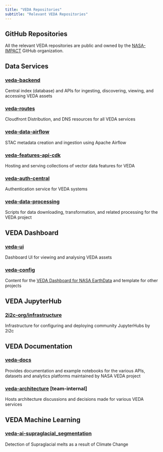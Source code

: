 ```yaml
---
title: "VEDA Repositories"
subtitle: "Relevant VEDA Repositories"
---
```


## GitHub Repositories {#repositories}
All the relevant VEDA repositories are public and owned by the [NASA-IMPACT](https://github.com/orgs/NASA-IMPACT/) GitHub organization.

## Data Services
### [veda-backend](https://github.com/NASA-IMPACT/veda-backend)
Central index (database) and APIs for ingesting, discovering, viewing, and accessing VEDA assets

### [veda-routes](https://github.com/NASA-IMPACT/veda-routes)
Cloudfront Distribution, and DNS resources for all VEDA services

### [veda-data-airflow](https://github.com/NASA-IMPACT/veda-data-airflow)
STAC metadata creation and ingestion using Apache Airflow

### [veda-features-api-cdk](https://github.com/NASA-IMPACT/veda-features-api-cdk)
Hosting and serving collections of vector data features for VEDA

### [veda-auth-central](https://github.com/NASA-IMPACT/veda-auth-central)
Authentication service for VEDA systems

### [veda-data-processing](https://github.com/NASA-IMPACT/veda-data-processing)
Scripts for data downloading, transformation, and related processing for the VEDA project

## VEDA Dashboard
### [veda-ui](https://github.com/NASA-IMPACT/veda-ui)
Dashboard UI for viewing and analysing VEDA assets

### [veda-config](https://github.com/NASA-IMPACT/veda-config)
Content for the [VEDA Dashboard for NASA EarthData](https://www.earthdata.nasa.gov/dashboard/) and template for other projects

## VEDA JupyterHub
### [2i2c-org/infrastructure](2i2c-org/infrastructure)
Infrastructure for configuring and deploying community JupyterHubs by 2i2c

## VEDA Documentation
### [veda-docs](https://github.com/NASA-IMPACT/veda-docs)
Provides documentation and example notebooks for the various APIs, datasets and analytics platforms maintained by NASA VEDA project

### [veda-architecture](https://github.com/NASA-IMPACT/veda-architecture) [team-internal]
Hosts architecture discussions and decisions made for various VEDA services

## VEDA Machine Learning
### [veda-ai-supraglacial_segmentation](https://github.com/NASA-IMPACT/veda-ai-supraglacial_segmentation)
Detection of Supraglacial melts as a result of Climate Change